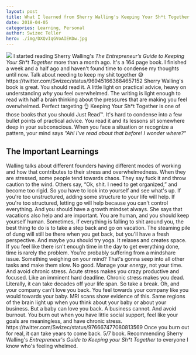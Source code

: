 ```yaml
---
layout: post
title: What I learned from Sherry Walling's Keeping Your Sh*t Together
date: 2018-04-05
categories: Learning, Personal
author: Swizec Teller
hero: ./img/DXQvIqGVoAIEKDw.jpg
---
```


[![](./img/DXQvIqGVoAIEKDw.jpg)](https://amzn.to/2Jm2Z1H) I started reading Sherry Walling's _The Entrepreneur’s Guide to Keeping Your Sh\*t Together_ more than a month ago. It's a 164 page book. I finished a week and a half ago and haven't found time to condense my thoughts until now. Talk about needing to keep my shit together 😅 https&#x3A;//twitter.com/Swizec/status/969451663684657152 Sherry Walling's book is great. You should read it. A little light on practical advice, heavy on understanding _why_ you feel overwhelmed. The writing is light enough to read with half a brain thinking about the pressures that are making you feel overwhelmed. Perfect targeting 👌 Keeping Your Sh\*t Together is one of those books that you should Just Read™. It's hard to condense into a few bullet points of practical advice. You read it and its lessons sit somewhere deep in your subconscious. When you face a situation or recognize a pattern, your mind says _"Ah! I've read about that before! I wonder where?"_

## The Important Learnings

Walling talks about different founders having different modes of working and how that contributes to their stress and overwhelmedness. When they are stressed, some people tend towards chaos. They say fuck it and throw caution to the wind. Others say, “Ok, shit. I need to get organized,” and become too rigid. So you have to look into yourself and see what's up. If you're too unstructured, adding some structure to your life will help. If you're too structured, letting go will help because you can't control everything. And you should have a growth mindset always. She says that vacations also help and are important. You are human, and you should keep yourself human. Sometimes, if everything is falling to shit around you, the best thing to do is to take a step back and go on vacation. The steaming pile of dung will still be there when you get back, but you'll have a fresh perspective. And maybe you should try yoga. It relaxes and creates space. If you feel like there isn't enough time in the day to get everything done, time is rarely the problem. You're probably suffering from a mindshare issue. Something weighing on your mind? That's gonna seep into all other tasks and make them slow. No good. Manage your _energy_, not your time. And avoid chronic stress. Acute stress makes you crazy productive and focused. Like an imminent hard deadline. Chronic stress makes you dead. Literally, it can take decades off your life span. So take a break. Oh, and your company can't love you back. You feel towards your company like you would towards your baby. MRI scans show evidence of this. Same regions of the brain light up when you think about your baby or about your business. But a baby can love you back. A business cannot. And avoid burnout. You burn out when you have little social support, feel like your goals are meaningless, and have chronic stress. https&#x3A;//twitter.com/Swizec/status/976667477080813569 Once you burn out for real, it can take years to come back. 5/7 book. Recommending Sherry Walling's _Entrepreneur's Guide to Keeping your Sh\*t Together_ to everyone I know who's feeling whelmed.
